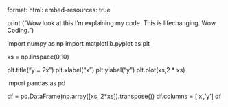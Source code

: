 format:
  html:
      embed-resources: true

print ("Wow look at this I'm explaining my code. This is lifechanging. Wow. Coding.")

import numpy as np
import matplotlib.pyplot as plt

xs = np.linspace(0,10)

plt.title("y = 2x")
plt.xlabel("x")
plt.ylabel("y")
plt.plot(xs,2 * xs)

import pandas as pd

df = pd.DataFrame(np.array([xs, 2*xs]).transpose()) 
df.columns = ['x','y']
df


